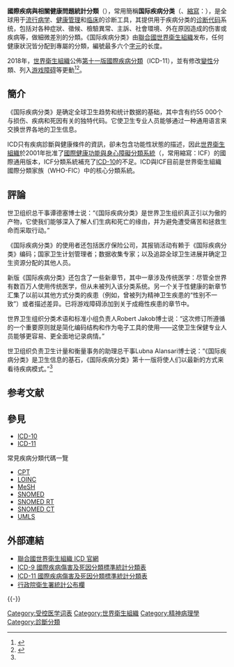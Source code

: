 {{Expert|time=2015-12-14T03:35:48+00:00}}
{{醫學}}

'''國際疾病與相關健康問題統計分類'''（{{lang-en|International Statistical Classification of Diseases and Related Health Problems}}），常用簡稱'''国际疾病分类'''（{{lang-en|International Classification of Diseases}}、[[縮寫|縮寫]]：{{lang|en|ICD}}），是全球用于[[流行病学|流行病学]]、[[健康管理|健康管理]]和[[临床|临床]]的诊断工具，其提供用于疾病分类的[[诊断代码|诊断代码]]系统，包括对各种症狀、徵候、檢驗異常、主訴、社會環境、外在原因造成的伤害或疾病等，做細微差別的分類。《国际疾病分类》由[[聯合國|聯合國]][[世界衛生組織|世界衛生組織]]发布，任何健康狀況皆分配到專屬的分類，編號最多六个[[字元|字元]]的长度。

2018年，[[世界衛生組織|世界衛生組織]]公佈[[第十一版國際疾病分類|第十一版國際疾病分類]]（ICD-11），並有修改[[變性|變性]]分類、列入[[遊戲成癮|游戏障碍]]等更動<ref name="icd11">{{cite web|title=ICD-11 - Mortality and Morbidity Statistics|url=https://icd.who.int/browse11/l-m/en|accessdate=2018-06-20|work=icd.who.int|language=en|archiveurl=https://archive.today/20180801205234/https://icd.who.int/browse11/l-m/en%23/http://id.who.int/icd/entity/294762853|archivedate=2018-08-01|dead-url=no}}</ref><ref>{{cite news|url=http://www.who.int/zh/news-room/detail/18-06-2018-who-releases-new-international-classification-of-diseases-(icd-11)|title=世卫组织发布新版《国际疾病分类》|work=World Health Organization|accessdate=2018-06-20|language=zh-CN|archivedate=2018-06-22|archiveurl=https://web.archive.org/web/20180622051012/http://www.who.int/zh/news-room/detail/18-06-2018-who-releases-new-international-classification-of-diseases-(icd-11)|dead-url=no}}</ref>。

== 簡介 ==
《国际疾病分类》是确定全球卫生趋势和统计数据的基础，其中含有约55 000个与损伤、疾病和死因有关的独特代码。它使卫生专业人员能够通过一种通用语言来交换世界各地的卫生信息。

ICD只有疾病診斷與健康條件的資訊，卻未包含功能性狀態的描述，因此[[世界衛生組織|世界衛生組織]]於2001年批准了[[國際健康功能與身心障礙分類系統|國際健康功能與身心障礙分類系統]]（{{lang-en|International Classification of Functioning, Disability, and Health}}，常用縮寫：ICF）的國際通用版本，ICF分類系統補充了[[ICD-10|ICD-10]]的不足。ICD與ICF目前是世界衛生組織國際分類家族（WHO-FIC）中的核心分類系統。

== 評論 ==
世卫组织总干事谭德塞博士说：“《国际疾病分类》是世界卫生组织真正引以为傲的产物，它使我们能够深入了解人们生病和死亡的缘由，并为避免遭受痛苦和拯救生命而采取行动。”

《国际疾病分类》的使用者还包括医疗保险公司，其报销活动有赖于《国际疾病分类》编码；国家卫生计划管理者；数据收集专家；以及追踪全球卫生进展并确定卫生资源分配的其他人员。

新版《国际疾病分类》还包含了一些新章节，其中一章涉及传统医学：尽管全世界有数百万人使用传统医学，但从未被列入该分类系统。另一个关于性健康的新章节汇集了以前以其他方式分类的疾患（例如，曾被列为精神卫生疾患的“性别不一致”）或者描述差异。已将游戏障碍添加到关于成瘾性疾患的章节中。

世界卫生组织分类术语和标准小组负责人Robert Jakob博士说：“这次修订所遵循的一个重要原则就是简化编码结构和作为电子工具的使用——这使卫生保健专业人员能够更容易、更全面地记录病情。”

世卫组织负责卫生计量和衡量事务的助理总干事Lubna Alansari博士说：“《国际疾病分类》是卫生信息的基石，《国际疾病分类》第十一版将使人们以最新的方式来看待疾病模式。”<ref name="icd11" />

== 参考文献 ==
{{Reflist}}

== 參見 ==
{{div col|2}}
* [[ICD-10|ICD-10]]
* [[ICD-11|ICD-11]]

; 常見疾病分類代碼一覽
* [[CPT|CPT]]
* [[觀測指標標識符邏輯命名與編碼系統|LOINC]]
* [[医学主题词|MeSH]]
* [[SNOMED|SNOMED]]
* [[SNOMED_RT|SNOMED RT]]
* [[SNOMED_CT|SNOMED CT]]
* [[一体化医学语言系统|UMLS]]
{{div col end}}

== 外部連結 ==
{{Portal|医学|联合国}}
*[http://www.who.int/classifications/icd/en/ 聯合國世界衛生組織 ICD 官網]{{Wayback|url=http://www.who.int/classifications/icd/en/ |date=20180715035305 }}{{en icon}}
*[http://www.cdc.gov/nchs/icd9.htm ICD-9 國際疾病傷害及死因分類標準統計分類表]{{Wayback|url=http://www.cdc.gov/nchs/icd9.htm |date=20100611031828 }}
*[https://icd.who.int/browse11/l-m/en ICD-11 國際疾病傷害及死因分類標準統計分類表]{{Webarchive|url=https://archive.today/20180801205234/https://icd.who.int/browse11/l-m/en%23/http://id.who.int/icd/entity/294762853 |date=2018-08-01 }}{{en icon}}
*[[行政院衛生署|行政院衛生署]][https://web.archive.org/web/20110716160846/http://www.doh.gov.tw/CHT2006/DM/DM2_2.aspx?now_fod_list_no=9772&class_no=440&level_no=2 統計公布欄]
{{-}}
{{醫療資訊學}}
{{Authority control}}

[[Category:受控医学词表|Category:受控医学词表]]
[[Category:世界衛生組織|Category:世界衛生組織]]
[[Category:精神病理學|Category:精神病理學]]
[[Category:診斷分類|Category:診斷分類]]